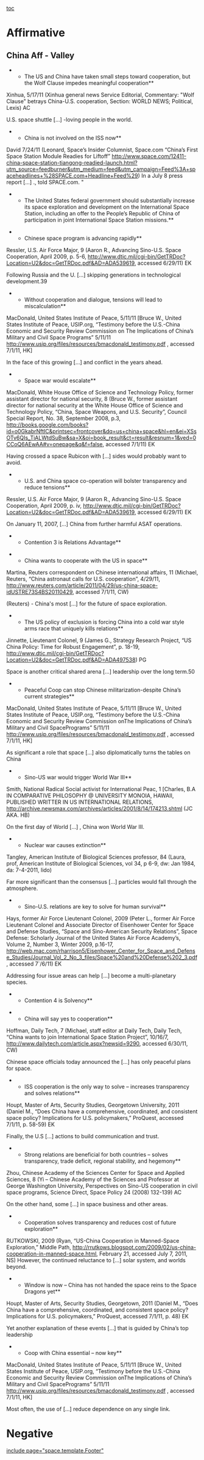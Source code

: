 [[toc]]
=Affirmative= 

==China Aff - Valley== 

**The US and China have taken small steps toward cooperation, but the Wolf Clause impedes meaningful cooperation**
Xinhua, 5/17/11
(Xinhua general news Service Editorial, Commentary: "Wolf Clause" betrays China-U.S. cooperation, Section: WORLD NEWS; Political, Lexis) AC

U.S. space shuttle [...] -loving people in the world.

**China is not involved on the ISS now**
David 7/24/11
(Leonard, Space’s Insider Columnist, Space.com “China’s First Space Station Module Readies for Liftoff” http://www.space.com/12411-china-space-station-tiangong-readied-launch.html?utm_source=feedburner&utm_medium=feed&utm_campaign=Feed%3A+spaceheadlines+%28SPACE.com+Headline+Feed%29)
In a July 8 press report [...] ., told SPACE.com. "



**The United States federal government should substantially increase its space exploration and development on the International Space Station, including an offer to the People’s Republic of China of participation in joint International Space Station missions.**


**Chinese space program is advancing rapidly**
Ressler, U.S. Air Force Major, 9
(Aaron R., Advancing Sino-U.S. Space Cooperation, April 2009, p. 5-6, http://www.dtic.mil/cgi-bin/GetTRDoc?Location=U2&doc=GetTRDoc.pdf&AD=ADA539619, accessed 6/29/11) EK

Following Russia and the U. [...] skipping generations in technological development.39


**Without cooperation and dialogue, tensions will lead to miscalculation**
MacDonald, United States Institute of Peace, 5/11/11
[Bruce W., United States Institute of Peace, USIP.org, “Testimony before the U.S.-China Economic and Security Review Commission on The Implications of China’s Military and Civil Space Programs” 5/11/11 http://www.usip.org/files/resources/bmacdonald_testimony.pdf , accessed 7/1/11, HK]

In the face of this growing [...] and conflict in the years ahead.


**Space war would escalate**
MacDonald, White House Office of Science and Technology Policy, former assistant director for national security, 8
(Bruce W., former assistant director for national security at the White House Office of Science and Technology Policy, “China, Space Weapons, and U.S. Security”, Council Special Report, No. 38, September 2008, p.3, http://books.google.com/books?id=o0GkabrNftIC&printsec=frontcover&dq=us+china+space&hl=en&ei=XSsOTv6QIs_TiALWtdSuBw&sa=X&oi=book_result&ct=result&resnum=1&ved=0CCoQ6AEwAA#v=onepage&q&f=false, accessed 7/1/11) EK

Having crossed a space Rubicon with [...] sides would probably want to avoid.


**U.S. and China space co-operation will bolster transparency and reduce tensions**
Ressler, U.S. Air Force Major, 9
(Aaron R., Advancing Sino-U.S. Space Cooperation, April 2009, p. iv, http://www.dtic.mil/cgi-bin/GetTRDoc?Location=U2&doc=GetTRDoc.pdf&AD=ADA539619, accessed 6/29/11) EK

On January 11, 2007, [...] China from further harmful ASAT operations.


**Contention 3 is Relations Advantage**

**China wants to cooperate with the US in space**
Martina, Reuters correspondent on Chinese international affairs, 11
(Michael, Reuters, “China astronaut calls for U.S. cooperation”, 4/29/11, http://www.reuters.com/article/2011/04/29/us-china-space-idUSTRE73S4BS20110429, accessed 7/1/11, CW)

(Reuters) - China's most [...] for the future of space exploration.


**The US policy of exclusion is forcing China into a cold war style arms race that uniquely kills relations** 
Jinnette, Lieutenant Colonel, 9
(James G., Strategy Research Project, “US China Policy: Time for Robust Engagement”, p. 18-19, http://www.dtic.mil/cgi-bin/GetTRDoc?Location=U2&doc=GetTRDoc.pdf&AD=ADA497538) PG

Space is another critical shared arena [...] leadership over the long term.50


**Peaceful Coop can stop Chinese militarization-despite China’s current strategies**
MacDonald, United States Institute of Peace, 5/11/11
[Bruce W., United States Institute of Peace, USIP.org, “Testimony before the U.S.-China Economic and Security Review Commission onThe Implications of China’s Military and Civil SpacePrograms” 5/11/11 http://www.usip.org/files/resources/bmacdonald_testimony.pdf , accessed 7/1/11, HK]

As significant a role that space [...] also diplomatically turns the tables on China


**Sino-US war would trigger World War III**
Smith, National Radical Social activist for International Peac, 1
[Charles, B.A IN COMPARATIVE PHILOSOPHY @ UNIVERSITY MONOIA, HAWAII, PUBLISHED WRITTER IN US INTERNATIONAL RELATIONS,
http://archive.newsmax.com/archives/articles/2001/8/14/174213.shtml (JC AKA. HB)

On the first day of World [...] , China won World War III.


**Nuclear war causes extinction**
Tangley, American Institute of Biological Sciences professor, 84
(Laura, prof, American Institute of Biological Sciences, vol 34, p 6-9, dw: Jan 1984, da: 7-4-2011, lido)

Far more significant than the consensus [...] particles would fall through the atmosphere.


**Sino-U.S. relations are key to solve for human survival**
Hays, former Air Force Lieutenant Colonel, 2009
(Peter L., former Air Force Lieutenant Colonel and Associate Director of Eisenhower Center for Space and Defense Studies, “Space and Sino-American Security Relations”, Space Defense: Scholarly Journal of the United States Air Force Academy’s, Volume 2, Number 3, Winter 2009, p.16-17, http://web.mac.com/rharrison5/Eisenhower_Center_for_Space_and_Defense_Studies/Journal_Vol_2_No_3_files/Space%20and%20Defense%202_3.pdf, accessed 7`/6/11) EK

Addressing four issue areas can help [...] become a multi-planetary species.




**Contention 4 is Solvency**

**China will say yes to cooperation**
Hoffman, Daily Tech, 7
(Michael, staff editor at Daily Tech, Daily Tech, “China wants to join International Space Station Project”, 10/16/7, http://www.dailytech.com/article.aspx?newsid=9290, accessed 6/30/11, CW)

Chinese space officials today announced the [...] has only peaceful plans for space.


**ISS cooperation is the only way to solve – increases transparency and solves relations**
Houpt, Master of Arts, Security Studies, Georgetown University, 2011
(Daniel M., “Does China have a comprehensive, coordinated, and consistent space policy? Implications for U.S. policymakers,” ProQuest, accessed 7/1/11, p. 58-59) EK

Finally, the U.S [...] actions to build communication and trust.


**Strong relations are beneficial for both countries – solves transparency, trade deficit, regional stability, and hegemony**
Zhou, Chinese Academy of the Sciences Center for Space and Applied Sciences, 8
(Yi – Chinese Academy of the Sciences and Professor at George Washington University, Perspectives on Sino-US cooperation in civil space programs, Science Direct, Space Policy 24 (2008) 132-139) AC

On the other hand, some [...] in space business and other areas.


**Cooperation solves transparency and reduces cost of future exploration** 
RUTKOWSKI, 2009
(Ryan, “US-China Cooperation in Manned-Space Exploration,” Middle Path, http://rrutkows.blogspot.com/2009/02/us-china-cooperation-in-manned-space.html, February 21, accessed July 7, 2011, NS)
However, the continued reluctance to [...] solar system, and worlds beyond.


**Window is now – China has not handed the space reins to the Space Dragons yet**
Houpt, Master of Arts, Security Studies, Georgetown, 2011
(Daniel M., “Does China have a comprehensive, coordinated, and consistent space policy? Implications for U.S. policymakers,” ProQuest, accessed 7/1/11, p. 48) EK

Yet another explanation of these events [...] that is guided by China’s top leadership


**Coop with China essential – now key**
MacDonald, United States Institute of Peace, 5/11/11
[Bruce W., United States Institute of Peace, USIP.org, “Testimony before the U.S.-China Economic and Security Review Commission onThe Implications of China’s Military and Civil SpacePrograms” 5/11/11 http://www.usip.org/files/resources/bmacdonald_testimony.pdf , accessed 7/1/11, HK]

Most often, the use of [...] reduce dependence on any single link.


=Negative= 

[[include page="space.template.Footer"]]